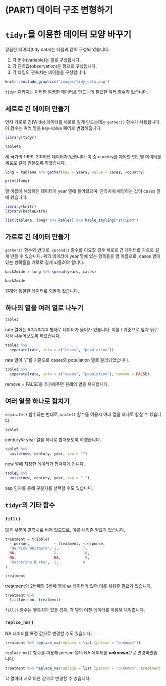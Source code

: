 # (PART) 데이터 구조 변형하기 {-}

# `tidyr`을 이용한 데이터 모양 바꾸기

깔끔한 데이터(tidy data)는 다음과 같이 구성되 있습니다.

1. 각 변수(variable)는 열로 구성됩니다.
2. 각 관측값(observation)은 행으로 구성됩니다.
3. 각 타입의 관측치는 테이블을 구성합니다.

```r
knitr::include_graphics('images/tidy_data.png')
```

`tidyr` 패키지는 이러한 깔끔한 데이터를 만드는데 필요한 여러 함수가 있습니다.

## 세로로 긴 데이터 만들기

먼저 가로로 긴(Wide) 데이터를 세로로 길게 만드는데는 `gather()` 함수가 사용됩니다. 이 함수는 여러 열을 key-value 페어로 변형해줍니다.

```r
library(tidyr)

table4a
```

세 국가의 1999, 2000년 데이터가 있습니다. 이 중 country를 제외한 연도별 데이터를 세로로 길게 만들도록 하겠습니다.

```r
long = table4a %>% gather(key = years, value = cases, -country)

print(long)
```

열 이름에 해당하던 데이터가 year 열에 들어왔으며, 관측치에 해당하는 값이 cases 열에 왔습니다.

```r
library(knitr)
library(kableExtra)

list(table4a, long) %>% kable() %>% kable_styling("striped")
```


## 가로로 긴 데이터 만들기

`gather()` 함수와 반대로, `spread()` 함수를 이요할 경우 세로로 긴 데이터를 가로로 길게 만들 수 있습니다. 위의 데이터에 year 열에 있는 항목들을 열 이름으로, cases 열에 있는 항목들을 가로로 길게 되돌려야 합니다.

```r
back2wide = long %>% spread(years, cases)

back2wide
```

원래와 동일한 데이터로 되돌아 왔습니다.

## 하나의 열을 여러 열로 나누기

```r
table3
```

rate 열에는 ###/#### 형태로 데이터가 들어가 있습니다. 이를 / 기준으로 앞과 뒤로 각각 나누어보도록 하겠습니다.

```r
table3 %>% 
  separate(rate, into = c("cases", "population"))
```

rate 열이 "/"를 기준으로 cases와 population 열로 분리되었습니다.

```r
table3 %>% 
  separate(rate, into = c("cases", "population"), remove = FALSE)
```

remove = FALSE를 추가해주면 원래의 열을 유지합니다.

## 여러 열을 하나로 합치기

`separate()` 함수와는 반대로, `unite()` 함수를 이용시 여러 열을 하나로 합칠 수 있습니다.

```r
table5
```

century와 year 열을 하나로 합쳐보도록 하겠습니다.

```r
table5 %>% 
  unite(new, century, year, sep = "")
```

new 열에 지정한 데이터가 합쳐지게 됩니다. 

```r
table5 %>% 
  unite(new, century, year, sep = "_")
```

sep 인자를 통해 구분자를 선택할 수도 있습니다.

## `tidyr`의 기타 함수

### `fill()`

많은 부분이 결측치로 비어 있으므로, 이를 채워줄 필요가 있습니다.

```r
treatment = tribble(
  ~ person,           ~ treatment, ~response,
  "Derrick Whitmore", 1,           7,
  NA,                 2,           10,
  NA,                 NA,           9,
  "Katherine Burke",  1,           4
)

treatment
```

treatment의 2번째와 3번째 행에 `NA` 데이터가 있어 이를 채워줄 필요가 있습니다.

```r
treatment %>% 
  fill(person, treatment)
```

`fill()` 함수는 결측치가 있을 경우, 각 열의 이전 데이터를 이용해 채워줍니다.

### `replce_na()`

NA 데이터를 특정 값으로 변경할 수도 있습니다.

```r
treatment %>% replace_na(replace = list (person = "unknown"))
```

`replace_na()` 함수를 이용해 person 열의 NA 데이터를 **unknown**으로 변경하였습니다.

```r
treatment %>% replace_na(replace = list (person = "unknown", treatment = 1))
```

각 열마다 서로 다른 값으로 변경할 수 있습니다.